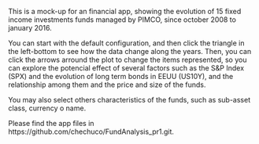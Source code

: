 This is a mock-up for an financial app, showing the evolution of 15 fixed income investments funds managed by PIMCO, since october 2008 to january 2016.

You can start with the default configuration, and then click the triangle in the left-bottom to see how the data change along the years. Then, you can click the arrows arround the plot to change the items represented, so you can explore the potencial effect of several factors such as the S&P Index (SPX) and the evolution of long term bonds in EEUU (US10Y), and the relationship among them and the price and size of the funds.

You may also select others characteristics of the funds, such as sub-asset class, currency o name.

Please find the app files in https://github.com/chechuco/FundAnalysis_pr1.git.